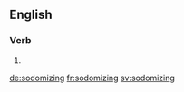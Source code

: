 
==English==

===Verb===
{{head|en|present participle}}

# {{present participle of|sodomize|lang=en}}

[[de:sodomizing]]
[[fr:sodomizing]]
[[sv:sodomizing]]